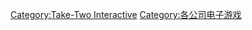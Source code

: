 

[[Category:Take-Two_Interactive|Category:Take-Two Interactive]]
[[Category:各公司电子游戏|Category:各公司电子游戏]]